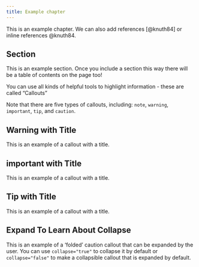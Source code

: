```yaml
---
title: Example chapter
---
```


This is an example chapter. We can also add references [@knuth84] or inline references @knuth84.

## Section

This is an example section. Once you include a section this way there will be a table of contents on the page too!

You can use all kinds of helpful tools to highlight information - these are called "Callouts"


::: {.callout-note}
Note that there are five types of callouts, including:
`note`, `warning`, `important`, `tip`, and `caution`.
:::

::: {.callout-warning}
## Warning with Title

This is an example of a callout with a title.
:::

::: {.callout-important}
## important with Title

This is an example of a callout with a title.
:::


::: {.callout-tip}
## Tip with Title

This is an example of a callout with a title.
:::

::: {.callout-caution collapse="true"}
## Expand To Learn About Collapse

This is an example of a 'folded' caution callout that can be expanded by the user. You can use `collapse="true"` to collapse it by default or `collapse="false"` to make a collapsible callout that is expanded by default.
:::
